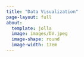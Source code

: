 ```yaml
---
title: "Data Visualization"
page-layout: full
about:
  template: jolla
  image: images/DV.jpeg
  image-shape: round
  image-width: 17em
---
```

